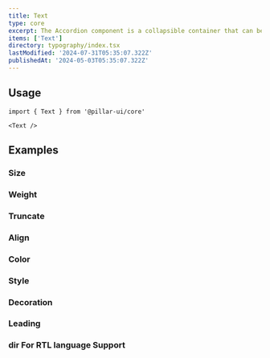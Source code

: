```yaml
---
title: Text
type: core
excerpt: The Accordion component is a collapsible container that can be used to toggle the visibility of content. It's often used to hide content that may be overwhelming or to group related information together.
items: ['Text']
directory: typography/index.tsx
lastModified: '2024-07-31T05:35:07.322Z'
publishedAt: '2024-05-03T05:35:07.322Z'
---
```


## Usage

```tsx
import { Text } from '@pillar-ui/core'
```

```tsx
<Text />
```

## Examples

### Size

<Prop defaultValue="4" type="'1' | '2' | '3' | '4' | '5' | '6' | '7' | '8' | '9'" />

<Playground name="textSize" root="text" />

### Weight

<Playground name="textWeight" root="text" />

### Truncate

<Playground name="textTruncate" root="text" />

### Align

<Playground name="textAlign" root="text" />

### Color

<Prop defaultValue="p" type="'i' | 'd' | 'su' | 'se' | 'w' | 'p' | 'b' | 'o'" />

<Playground name="textColor" root="text" />

### Style

<Prop type="'italic' | 'oblique'" />

<Playground direction="column" name="textStyle" root="text" />

### Decoration

<Prop type="'through' | 'under' |'over'" />

<Playground direction="column" name="textDecoration" root="text" />

### Leading

<Prop defaultValue="4" type="'1' | '2' | '3' | '4' | '5' " />

<Playground direction="column" name="textLeading" root="text" />

### dir For RTL language Support

<Playground name="textRTL" root="text" />
